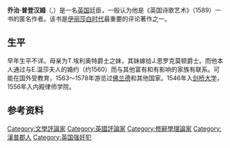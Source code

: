 {{多個問題|
{{expand|time=2015-01-31T09:52:25+00:00}}
{{orphan|time=2015-01-31T09:52:25+00:00}}
{{Unreferenced|time=2015-01-31T07:45:05+00:00}}
}}
'''乔治·普登汉姆'''（{{lang|en|George Puttenham}},{{bd|1529年||1590年|}}）是一名[[英国|英国]]廷臣，一般认为他是《英国诗歌艺术》（1589）一书的匿名作者。该书是[[伊丽莎白时代|伊丽莎白时代]]最重要的评论著作之一。

== 生平 ==
早年生平不详。母亲为T.埃利奥特爵士之妹，其妹嫁给J.思罗克莫顿爵士。而他本人通过与E.温莎夫人的婚约（约1560）而与其他富有和有影响的家族有联系。可能在国外受教育，1563～1578年游览过[[佛兰德|佛兰德]]和其他国家。1546年入[[剑桥大学|剑桥大学]]，1556年入内殿律师学院。

== 参考资料 ==
{{reflist}}

{{Authority control}}
{{DEFAULTSORT:Puttenham George}}
[[Category:文學評論家|Category:文學評論家]]
[[Category:英國評論家|Category:英國評論家]]
[[Category:修辭學理論家|Category:修辭學理論家]]
[[Category:漢普郡人|Category:漢普郡人]]
[[Category:英国强奸犯|Category:英国强奸犯]]